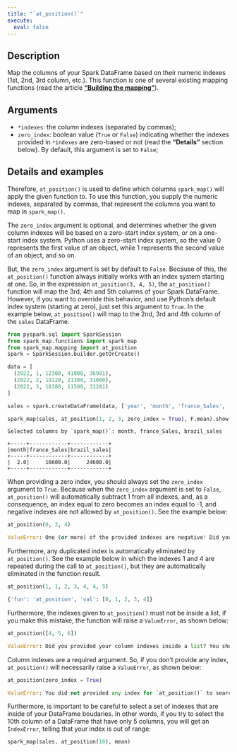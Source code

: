 ```yaml
---
title: "`at_position()`"
execute:
  eval: false
---
```


## Description

Map the columns of your Spark DataFrame based on their numeric indexes (1st, 2nd, 3rd column, etc.). This function is one of several existing mapping functions (read the article [**"Building the mapping"**](articles/building-mapping.qmd)).

## Arguments

- `*indexes`: the column indexes (separated by commas);
- `zero_index`: boolean value (`True` or `False`) indicating whether the indexes provided in `*indexes` are zero-based or not (read the **"Details"** section below). By default, this argument is set to `False`;

## Details and examples

Therefore, `at_position()` is used to define which columns `spark_map()` will apply the given function to. To use this function, you supply the numeric indexes, separated by commas, that represent the columns you want to map in `spark_map()`.

The `zero_index` argument is optional, and determines whether the given column indexes will be based on a zero-start index system, or on a one-start index system. Python uses a zero-start index system, so the value 0 represents the first value of an object, while 1 represents the second value of an object, and so on.

But, the `zero_index` argument is set by default to `False`. Because of this, the `at_position()` function always initially works with an index system starting at one. So, in the expression `at_position(3, 4, 5)`, the `at_position()` function will map the 3rd, 4th and 5th columns of your Spark DataFrame. However, if you want to override this behavior, and use Python's default index system (starting at zero), just set this argument to `True`. In the example below, `at_position()` will map to the 2nd, 3rd and 4th column of the `sales` DataFrame.

```python
from pyspark.sql import SparkSession
from spark_map.functions import spark_map
from spark_map.mapping import at_position
spark = SparkSession.builder.getOrCreate()

data = [
  (2022, 1, 12300, 41000, 36981),
  (2022, 2, 19120, 21300, 31000),
  (2022, 3, 18380, 11500, 31281)
]

sales = spark.createDataFrame(data, ['year', 'month', 'france_Sales', 'brazil_sales', 'russia_Sales'])

spark_map(sales, at_position(1, 2, 3, zero_index = True), F.mean).show()
```

```
Selected columns by `spark_map()`: month, france_Sales, brazil_sales

+-----+------------+------------+
|month|france_Sales|brazil_sales|
+-----+------------+------------+
|  2.0|     16600.0|     24600.0|
+-----+------------+------------+
```

When providing a zero index, you should always set the `zero_index` argument to `True`. Because when the `zero_index` argument is set to `False`, `at_position()` will automatically subtract 1 from all indexes, and, as a consequence, an index equal to zero becomes an index equal to -1, and negative indexes are not allowed by `at_position()`. See the example below:

```python
at_position(0, 2, 4)
```

```python
ValueError: One (or more) of the provided indexes are negative! Did you provided a zero index, and not set the `zero_index` argument to True?
```

Furthermore, any duplicated index is automatically eliminated by `at_position()`. See the example below in which the indexes 1 and 4 are repeated during the call to `at_position()`, but they are automatically eliminated in the function result.

```python
at_position(1, 1, 2, 3, 4, 4, 5)
```

```python
{'fun': 'at_position', 'val': [0, 1, 2, 3, 4]}
```

Furthermore, the indexes given to `at_position()` must not be inside a list, if you make this mistake, the function will raise a `ValueError`, as shown below:

```python
at_position([4, 5, 6])
```
```python
ValueError: Did you provided your column indexes inside a list? You should not encapsulate these indexes inside a list. For example, if you want to select 1° and 3° columns, just do `at_position(1, 3)` instead of `at_position([1, 3])`.
```

Column indexes are a required argument. So, if you don't provide any index, `at_position()` will necessarily raise a `ValueError`, as shown below:

```python
at_position(zero_index = True)
```
```python
ValueError: You did not provided any index for `at_position()` to search
```

Furthermore, is important to be careful to select a set of indexes that are inside of your DataFrame boudaries. In other words, if you try to select the 10th column of a DataFrame that have only 5 columns, you will get an `IndexError`, telling that your index is out of range:

```python
spark_map(sales, at_position(10), mean)
```

